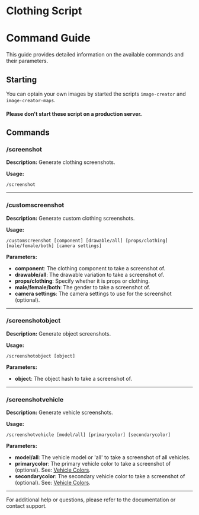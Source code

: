 
# Clothing Script

<ResourceLinks link="https://shop.stausi.com/package/6554614" />

# Command Guide

This guide provides detailed information on the available commands and their parameters.

## Starting
You can optain your own images by started the scripts `image-creator` and `image-creator-maps`.
#### Please don't start these script on a production server.

## Commands

### **/screenshot**

**Description:**
Generate clothing screenshots.

**Usage:**
```
/screenshot
```

---

### **/customscreenshot**

**Description:**
Generate custom clothing screenshots.

**Usage:**
```
/customscreenshot [component] [drawable/all] [props/clothing] [male/female/both] [camera settings]
```

**Parameters:**
- **component**: The clothing component to take a screenshot of.
- **drawable/all**: The drawable variation to take a screenshot of.
- **props/clothing**: Specify whether it is props or clothing.
- **male/female/both**: The gender to take a screenshot of.
- **camera settings**: The camera settings to use for the screenshot (optional).

---

### **/screenshotobject**

**Description:**
Generate object screenshots.

**Usage:**
```
/screenshotobject [object]
```

**Parameters:**
- **object**: The object hash to take a screenshot of.

---

### **/screenshotvehicle**

**Description:**
Generate vehicle screenshots.

**Usage:**
```
/screenshotvehicle [model/all] [primarycolor] [secondarycolor]
```

**Parameters:**
- **model/all**: The vehicle model or 'all' to take a screenshot of all vehicles.
- **primarycolor**: The primary vehicle color to take a screenshot of (optional). See: [Vehicle Colors](https://wiki.rage.mp/index.php?title=Vehicle_Colors).
- **secondarycolor**: The secondary vehicle color to take a screenshot of (optional). See: [Vehicle Colors](https://wiki.rage.mp/index.php?title=Vehicle_Colors).

---

For additional help or questions, please refer to the documentation or contact support.